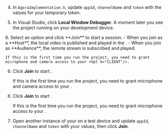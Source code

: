 <PlatformWrapper platform="windows">
        
4.  In `AgoraImplementation.h`, update `appId`, `channelName` and `token` with the values for your temporary token.

1.  In Visual Studio, click **Local Window Debugger**. A moment later you see the project running on your development device.

<ProductWrapper product="interactive-live-streaming">
6. Select an option and click **Join** to start a session.
    - When you join as a **Host**, the local video is published and played in the <Vpl k="CLIENT"/>.
    - When you join as **Audience**, the remote stream is subscribed and played.

    If this is the first time you run the project, you need to grant microphone and camera access to your <Vpl k="CLIENT"/>.

</ProductWrapper>

<ProductWrapper product="video-calling">

6. Click **Join** to start <Vpd k = "PRODUCT"/>.
    
    If this is the first time you run the project, you need to grant microphone and camera access to your <Vpl k="CLIENT"/>.

</ProductWrapper>

<ProductWrapper product="voice-calling">

6. Click **Join** to start <Vpd k = "PRODUCT"/>.
    
    If this is the first time you run the project, you need to grant microphone access to your <Vpl k="CLIENT"/>.

</ProductWrapper>


7. Open another instance of your <Vpl k = "CLIENT" /> on a test device and update `appId`, `channelName` and `token` with your values, then click **Join**.

</PlatformWrapper>

